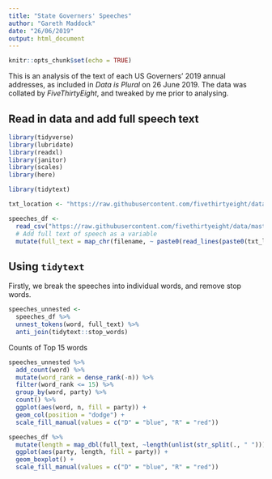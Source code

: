 ```yaml
---
title: "State Governers' Speeches"
author: "Gareth Maddock"
date: "26/06/2019"
output: html_document
---
```


```r
knitr::opts_chunk$set(echo = TRUE)
```

This is an analysis of the text of each US Governers' 2019 annual addresses, as included in _Data is Plural_ on 26 June 2019. The data was collated by _FiveThirtyEight_, and tweaked by me prior to analysing.

## Read in data and add full speech text

```r
library(tidyverse)
library(lubridate)
library(readxl)
library(janitor)
library(scales)
library(here)

library(tidytext)
```


```r
txt_location <- "https://raw.githubusercontent.com/fivethirtyeight/data/master/state-of-the-state/speeches/"

speeches_df <- 
  read_csv("https://raw.githubusercontent.com/fivethirtyeight/data/master/state-of-the-state/index.csv") %>%
  # Add full text of speech as a variable
  mutate(full_text = map_chr(filename, ~ paste0(read_lines(paste0(txt_location, .)), collapse = " ")))
```

## Using `tidytext`

Firstly, we break the speeches into individual words, and remove stop words.

```r
speeches_unnested <-
  speeches_df %>% 
  unnest_tokens(word, full_text) %>% 
  anti_join(tidytext::stop_words)
```


Counts of Top 15 words 

```r
speeches_unnested %>% 
  add_count(word) %>%
  mutate(word_rank = dense_rank(-n)) %>% 
  filter(word_rank <= 15) %>% 
  group_by(word, party) %>% 
  count() %>% 
  ggplot(aes(word, n, fill = party)) + 
  geom_col(position = "dodge") +
  scale_fill_manual(values = c("D" = "blue", "R" = "red"))
```

```r
speeches_df %>% 
  mutate(length = map_dbl(full_text, ~length(unlist(str_split(., " "))))) %>% 
  ggplot(aes(party, length, fill = party)) + 
  geom_boxplot() +
  scale_fill_manual(values = c("D" = "blue", "R" = "red"))
```

